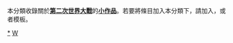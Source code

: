 {{Catnav|頁面分類|總類|各種主題的頁面分類|各種主題的歷史|軍事史|战役|戰爭小作品}}
{{Catnav|頁面分類|历史|各種主題的歷史|軍事史|战役}}
{{Catnav|頁面分類|历史|各種主題的歷史|近代史|第二次世界大战}}
{{Catnav|頁面分類|社会科学|军事|第二次世界大战}}
{{Catnav|頁面分類|社会|战争|第二次世界大战}}
{{Catnav|頁面分類|社会|军事|战争|第二次世界大战}}
{{hiddencat}}
{{WPSS-cat}}
本分類收錄關於'''[[第二次世界大戰|第二次世界大戰]]'''的'''[[Wikipedia:小作品|小作品]]'''。若要將條目加入本分類下，請加入'''{{tl|WWII-stub}}'''，或者'''{{tl|第二次世界大戰小作品}}'''模板。

[[category:第二次世界大戰|*]]
[[category:戰爭小作品|W]]
